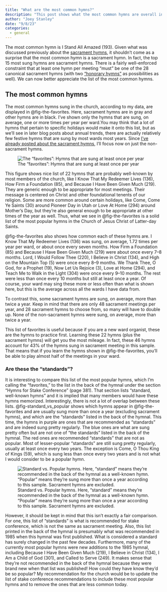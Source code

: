```yaml
---
title: "What are the most common hymns?"
description: "This post shows what the most common hymns are overall in LDS sacrament meetings."
author: "Joey Stanley"
date: "9/8/23"
categories:
  - general
---
```



The most common hymn is <hymn>I Stand All Amazed (193)</hymn>. Given what was discussed previously about the [sacrament hymns](/posts/sacrament.qmd), it shouldn't come as a surprise that the most common hymn is a sacrament hymn. In fact, the top 15 most sung hymns are sacrament hymns. There is a fairly well-enforced constraint that at least one hymn per meeting "must" be one of the 28 canonical sacrament hymns (with two ["honorary hymns"](/posts/sacrament.qmd#non-sacrament-hymns) as possibilities as well). We can now better appreciate the list of the most common hymns.

## The most common hymns

The most common hymns sung in the church, according to my data, are displayed in @fig-the-favorites. Here, sacrament hymns are in gray and other hymns are in black. I've shown only the hymns that are sung, on average, one or more times per year per ward.[You may think that a lot of hymns that pertain to specific holidays would make it onto this list, but as we'll see in later blog posts about annual trends, there are actually relatively few festive hymns that are sung by most wards most years.]{.aside} Since [I've already posted about the sacrament hymns](/posts/sacrament.qmd), I'll focus now on just the non-sacrament hymns.

![The "favorites": Hymns that are sung at least once per year](../images/the_favorites.jpeg){#fig-the-favorites}

This figure shows nice list of 22 hymns that are probably well-known by most members of the church, like <hymn>I Know That My Redeemer Lives (136)</hymn>, <hymn>How Firm a Foundation (85)</hymn>, and <hymn>Because I Have Been Given Much (219)</hymn>. They are generic enough to be appropriate for most meetings. Their message is centered on Christ and other foundational tenents of our religion. Some are more common around certain holidays, like <hymn>Come, Come Ye Saints (30)</hymn> around Pioneer Day in Utah or <hymn>Love At Home (294)</hymn> around Mother's Day, but they're also general enough to be appropriate at other times of the year as well. Thus, what we see in @fig-the-favorites is a solid list of the most popular hymns in the Church of Jesus Christ of Latter-day Saints.

@fig-the-favorites also shows how common each of these hymns are. <hymn>I Know That My Redeemer Lives (136)</hymn> was sung, on average, 1.72 times per year per ward, or about once every seven months. <hymn>How Firm a Foundation (85)</hymn> and <hymn>Because I Have Been Given Much (219)</hymn> were about once every 7--8 months. <hymn>Lord, I Would Follow Thee (220)</hymn>, <hymn>I Believe in Christ (134)</hymn>, and <hymn>High on the Mountain Top (5)</hymn> were once every 8--9 months. <hymn>We Thank Thee, O God, for a Prophet (19)</hymn>, <hymn>Now Let Us Rejoice (3)</hymn>, <hymn>Love at Home (294)</hymn>, and <hymn>Teach Me to Walk in the Light (304)</hymn> were once every 9--10 months. The rest were less than once every 10 months but still at least once a year. Of course, your ward may sing these more or less often than what is shown here, but this is the average across all the wards I have data from.

To contrast this, some sacrament hymns are sung, on average, more than twice a year. Keep in mind that there are only 48 sacrament meetings per year, and 28 sacrament hymns to choose from, so many will have to double up. None of the non-sacrament hymns were sung, on average, more than twice a year. 

This list of favorites is useful because if you are a new ward organist, these are the hymns to practice first. Learning these 22 hymns (plus the sacrament hymns) will get you the most mileage. In fact, these 46 hymns account for 43% of the hymns sung in sacrament meeting in this sample. That means that if you learn the hymns shown in @fig-the-favorites, you'll be able to play almost half of the meetings in your ward.

### Are these the "standards"?

It is interesting to compare this list of the most popular hymns, which I'm calling the "favorites," to the list in the back of the hymnal under the section "Hymns for Stake Conference" (page 381). That section lists "standard, well-known hymns" and it is implied that many members would have these hymns memorized. Interestingly, there is not a lot of overlap between these lists.  @fig-standard_vs_popular shows which hymns appear in @fig-the-favorites and are usually sung more than once a year (excluding sacrament hymns), and which are the "standards" listed in the back of the hymnal. This time, the hymns in purple are ones that are recommended as "standards" and are indeed sung pretty regularly. The blue ones are what are sung pretty often but are not one of "the standards" listed in the back of the hymnal. The red ones are recommended "standards" that are not as popular. Most of lesser-popular "standards" are still sung pretty regularly, usually at least once every two years. The exception is <hymn>Come, O Thou King of Kings (59)</hymn>, which is sung less than once every two years and is not what I would consider to be a popular hymn.

![Standard vs. Popular hymns. Here, "standard" means they're recommended in the back of the hymnal as a well-known hymn. "Popular" means they're sung more than once a year according to this sample. Sacrament hymns are excluded.](../images/standard_vs_popular.jpeg){#fig-standard_vs_popular}


However, it should be kept in mind that this isn't exactly a fair comparison. For one, this list of "standards" is what is recommended for stake conference, which is not the same as sacrament meeting. Also, this list printed in the back of the hymnal is presumably what was recommended in 1985 when this hymnal was first published. What is considered a standard has surely changed in the past few decades. Furthermore, many of the currently most popular hymns were new additions to the 1985 hymnal, including <hymn>Because I Have Been Given Much (219)</hymn>, <hymn>I Believe in Christ (134)</hymn>, <hymn>I Am a Child of God (301)</hymn>, and <hymn>Called to Serve (249)</hymn>. It makes sense that they're not recommended in the back of the hymnal because they were brand new when that list was published! How could they have know they'd be so popular? My recommendation for the church would be to update the list of stake conference recommendations to include these most popular hymns and to remove the ones that are less common today. 

